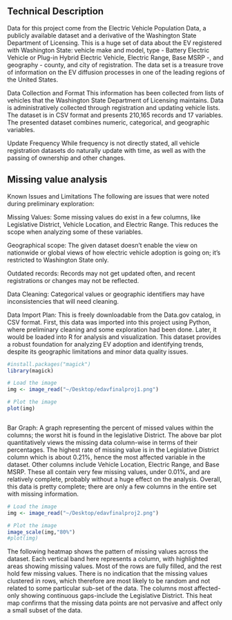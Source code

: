 ## Technical Description

Data for this project come from the Electric Vehicle Population Data, a publicly available dataset and a derivative of the Washington State Department of Licensing. This is a huge set of data about the EV registered with Washington State: vehicle make and model, type - Battery Electric Vehicle or Plug-in Hybrid Electric Vehicle, Electric Range, Base MSRP -, and geography - county, and city of registration. The data set is a treasure trove of information on the EV diffusion processes in one of the leading regions of the United States.

Data Collection and Format
This information has been collected from lists of vehicles that the Washington State Department of Licensing maintains. Data is administratively collected through registration and updating vehicle lists. The dataset is in CSV format and presents 210,165 records and 17 variables. The presented dataset combines numeric, categorical, and geographic variables.

Update Frequency
While frequency is not directly stated, all vehicle registration datasets do naturally update with time, as well as with the passing of ownership and other changes.


## Missing value analysis
Known Issues and Limitations
The following are issues that were noted during preliminary exploration:

Missing Values: 
Some missing values do exist in a few columns, like Legislative District, Vehicle Location, and Electric Range. This reduces the scope when analyzing some of these variables.

Geographical scope:
The given dataset doesn't enable the view on nationwide or global views of how electric vehicle adoption is going on; it's restricted to Washington State only. 

Outdated records: 
Records may not get updated often, and recent registrations or changes may not be reflected. 

Data Cleaning: 
Categorical values or geographic identifiers may have inconsistencies that will need cleaning. 

Data Import Plan:
This is freely downloadable from the Data.gov catalog, in CSV format. First, this data was imported into this project using Python, where preliminary cleaning and some exploration had been done.  Later, it would be loaded into R for analysis and visualization. This dataset provides a robust foundation for analyzing EV adoption and identifying trends, despite its geographic limitations and minor data quality issues.


```r

#install.packages("magick")
library(magick)

# Load the image
img <- image_read("~/Desktop/edavfinalproj1.png")

# Plot the image
plot(img)



```
Bar Graph: A graph representing the percent of missed values within the columns; the worst hit is found in the legislative District. The above bar plot quantitatively views the missing data column-wise in terms of their percentages. The highest rate of missing value is in the Legislative District column which is about 0.21%, hence the most affected variable in the dataset. Other columns include Vehicle Location, Electric Range, and Base MSRP. These all contain very few missing values, under 0.01%, and are relatively complete, probably without a huge effect on the analysis. Overall, this data is pretty complete; there are only a few columns in the entire set with missing information.

```r

# Load the image
img <- image_read("~/Desktop/edavfinalproj2.png")

# Plot the image
image_scale(img,"80%") 
#plot(img)

```

The following heatmap shows the pattern of missing values across the dataset. Each vertical band here represents a column, with highlighted areas showing missing values. Most of the rows are fully filled, and the rest hold few missing values. There is no indication that the missing values clustered in rows, which therefore are most likely to be random and not related to some particular sub-set of the data. The columns most affected-only showing continuous gaps-include the Legislative District. This heat map confirms that the missing data points are not pervasive and affect only a small subset of the data.


